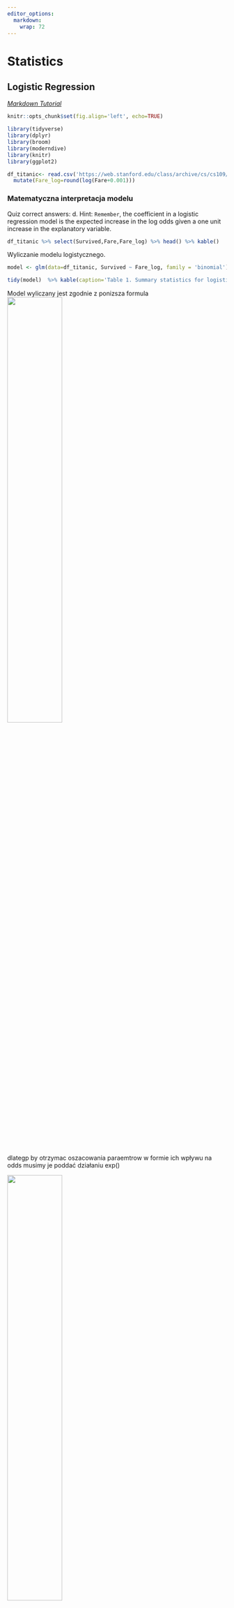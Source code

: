```yaml
---
editor_options: 
  markdown: 
    wrap: 72
---
```


# Statistics

## Logistic Regression

[*Markdown
Tutorial*](https://bookdown.org/yihui/rmarkdown/html-document.html)

```r
knitr::opts_chunk$set(fig.align='left', echo=TRUE)
```

```r
library(tidyverse)
library(dplyr)
library(broom)
library(moderndive)
library(knitr)
library(ggplot2)
```

```r
df_titanic<- read.csv('https://web.stanford.edu/class/archive/cs/cs109/cs109.1166/stuff/titanic.csv') %>%
  mutate(Fare_log=round(log(Fare+0.001)))
```

### Matematyczna interpretacja modelu

Quiz correct answers: d. Hint: `Remember`, the coefficient in a logistic
regression model is the expected increase in the log odds given a one
unit increase in the explanatory variable.

```r
df_titanic %>% select(Survived,Fare,Fare_log) %>% head() %>% kable()
```

Wyliczanie modelu logistycznego.

```r
model <- glm(data=df_titanic, Survived ~ Fare_log, family = 'binomial')

tidy(model)  %>% kable(caption='Table 1. Summary statistics for logistic regression model')
```

Model wyliczany jest zgodnie z ponizsza formula
![](graph/model_logistic_regression.jpg){#id .class width="50%"
height="50%"}

dlategp by otrzymac oszacowania paraemtrow w formie ich wpływu na odds
musimy je poddać działaniu exp()

![](graph/odds.jpg){.class width="50%" height="50%"}

```r
coef(model)

#Tak przemnozone wspolczynniki interpretujemy nastepujaco:
#  o ile % wzrosnie odds wystapienia zdarzenia jezeli wzrosnie nam wartosc predyktora o 1

exp(coef(model))

```

Ponizej w sposob matematyczny pokazuje ze to wlasnie oznacza
interpretacja wzrostu parametra stajacego przy predyktorze.

```r

df_aug <- augment(model, type.predict = "response") # without response argument, the fitted value will be on log-odds scale

p3 = df_aug$.fitted[df_aug$Fare_log==3][1]
p2 = df_aug$.fitted[df_aug$Fare_log==2][1]

x <- round(p3/(1-p3)/(p2/(1-p2)),5)

# i sprawdzenie czy dobrze rozumiem zależnosc
x1<-round(exp(coef(model))['Fare_log'],5)
x1==x
```

Prob for Fare_log = 2 was equal to `r p2` while for Fare_log = 3 was
equal to `r p3`. The odds increase by `r x`. The same what model results
suggests -\> `r x1`.

Quiz

The fitted coefficient from the medical school logistic regression model
is 5.45. The exponential of this is 233.73.

Donald's GPA is 2.9, and thus the model predicts that the probability of
him getting into medical school is 3.26%. The odds of Donald getting
into medical school are 0.0337, or---phrased in gambling terms---29.6:1.
If Donald hacks the school's registrar and changes his GPA to 3.9, then
which of the following statements is FALSE:

Possible Answers

a)  His expected odds of getting into medical school improve to 7.8833
    (or about 9:8).
b)  His expected probability of getting into medical school improves to
    88.7%.
c)  His expected log-odds of getting into medical school improve by
    5.45.
d)  His expected probability of getting into medical school improves to
    7.9%.

Correct answers on the top of the page

### Graficzna interpretacja modelu

```r

#While the odds scale is more useful than the probability scale for certain things, it isn't entirely satisfying. Statisticians also think about logistic regression models on the log-odds scale, which is formed by taking the natural log of the odds. 

#The benefit to this approach is clear: now the logistic regression model can be visualized as a line! Unfortunately, understanding what the log of the odds of an event means is very difficult for humans. 

df_aug <- df_aug %>% mutate(odds=(.fitted/(1-.fitted)), log_odds=log(odds))

df_aug %>% 
  ggplot()+
  geom_line(aes(x=Fare_log,y=.fitted), color='green')+
  geom_line(aes(x=Fare_log,y=odds ), color='red')+
  geom_line(aes(x=Fare_log,y=log_odds ), color='blue', label='log_odds')
```

![](graph/log_odds.jpg){.class width="50%" height="50%"}

![](graph/comparison_of_3_scales.jpg){.class width="50%"
height="50%"}

```r
df_aug %>% mutate(Survived_hat=round(.fitted)) %>%
  select(Survived, Survived_hat) %>% table

#Out of sample predictions
DiCaprio<-data.frame(Fare_log=1)
augment(model, newdata = DiCaprio, type.predict = 'response')

```

## Bayesian Statistics - Introduction

### Introduction

The role of probability distributions in Bayesian data analysis is to
represent uncertainty, and the role of Bayesian inference is to update
these probability distributions to reflect what has been learned from
data.

Let say I want to set an advertisement on social media. They claim, adds
on their surface has 10% of clicks. I a bit sceptical and asses probable
efectivnes may range between 0 and 0.20. I assume that binomial model
will imitate process generating visitors. Binomial model is my
generative model then.

```r
n_samples <- 100000
n_ads_shown <- 100
proportion_clicks <- runif(n_samples, min = 0.0, max = 0.2)
n_visitors <- rbinom(n = n_samples, size = n_ads_shown, prob = proportion_clicks)

par(mfrow=c(1,2))
# Visualize proportion clicks
hist(proportion_clicks)
# Visualize n_visitors
hist(n_visitors)
```

Below I present joint distribution over both the underlying proportion
of clicks and how many visitors I would get.

```r
prior <- data.frame(proportion_clicks,n_visitors)

  
p<-prior %>% 
  ggplot(aes(x= n_visitors, y= proportion_clicks))+
  geom_point()
library(ggExtra)
ggMarginal(p, type="histogram")

```

I ran my ad campaign, and 13 people clicked and visited your site when
the ad was shown a 100 times. I would now like to use this new
information to update the Bayesian model. The reason that we call it
posterior is because it represents the uncertainty after (that is,
posterior to) having included the information in the data.

```r

# Create the posterior data frame
posterior <- prior[prior$n_visitors == 13, ]

# Visualize posterior proportion clicks - below I condition the joint distribution - of prior distribution of proportion_clicks and distribution of n_visitors 
hist(posterior$proportion_clicks)
```

Now we want to use this updated proportion_clicks to predict how many
visitors we would get if we reran the ad campaign.

```r
# Assign posterior to a new variable called prior
prior <- posterior

# Take a look at the first rows in prior
head(prior)

# Replace prior$n_visitors with a new sample and visualize the result
n_samples <-  nrow(prior)
n_ads_shown <- 100
prior$n_visitors <- rbinom(n_samples, size = n_ads_shown, prob = prior$proportion_clicks)
hist(prior$n_visitors)
```

### Priors

#### Beta distribution

The Beta distribution is a useful probability distribution when you want
model uncertainty over a parameter bounded between 0 and 1. Here you'll
explore how the two parameters of the Beta distribution determine its
shape.

So the larger the shape parameters are, the more concentrated the beta
distribution becomes.

```r
# Explore using the rbeta function
beta_1 <- rbeta(n = 1000000, shape1 = 1, shape2 = 1)
beta_2 <- rbeta(n = 1000000, shape1 = 100, shape2 = 100)
beta_3 <- rbeta(n = 1000000, shape1 = 100, shape2 = 20)
beta_4 <- rbeta(n = 1000000, shape1 = 5, shape2 = 95)



par(mfrow=c(2,2))
hist(beta_1, breaks=seq(0,1,0.02), main = "shape1 = 1, shape2 = 1")
hist(beta_2, breaks=seq(0,1,0.02), main = "shape1 = 100, shape2 = 100")
hist(beta_3, breaks=seq(0,1,0.02), main = "shape1 = 100, shape2 = 20")
hist(beta_4, breaks=seq(0,1,0.02), main = "shape1 = 5, shape2 = 95")
```

The 4th graphs represents the best following setence: *Most ads get
clicked on 5% of the time, but for some ads it is as low as 2% and for
others as high as 8%.*

### Contrasts and comparison

Let say, I initialize also text add campaign, get 6 visitors out of 100
views and now I want to compare which one video or text add is more cost
effective.

```r
# Define parameters
n_draws <- 100000
n_ads_shown <- 100
proportion_clicks <- runif(n_draws, min = 0.0, max = 0.2)
n_visitors <- rbinom(n = n_draws, size = n_ads_shown, 
                     prob = proportion_clicks)
prior <- data.frame(proportion_clicks, n_visitors)

# Create the posteriors for video and text ads
posterior_video <- prior[prior$n_visitors == 13, ]
posterior_text <- prior[prior$n_visitors == 6, ]

# Visualize the posteriors
hist(posterior_video$proportion_clicks, xlim = c(0, 0.25))
hist(posterior_text$proportion_clicks, xlim = c(0, 0.25))


posterior <- data.frame(video_prop = posterior_video$proportion_clicks[1:4000],
                        text_prop = posterior_text$proportion_click[1:4000])

# Calculate the posterior difference: video_prop - text_prop
posterior$prop_diff <- posterior$video_prop - posterior$text_prop 

# Visualize prop_diff
hist(posterior$prop_diff)

# Calculate the median of prop_diff
median(posterior$prop_diff)

# Calculate the proportion
mean(posterior$prop_diff > 0.0)


#Different adds have differnt costs then:
visitor_spend <- 2.53
video_cost <- 0.25
text_cost <- 0.05

# Add the column posterior$video_profit
posterior$video_profit <- posterior$video_prop * visitor_spend - video_cost

# Add the column posterior$text_profit
posterior$text_profit <- posterior$text_prop * visitor_spend - text_cost

# Visualize the video_profit and text_profit columns
hist(posterior$video_profit)
hist(posterior$text_profit)

# Add the column posterior$profit_diff
posterior$profit_diff <- posterior$video_profit - posterior$text_profit

# Visualize posterior$profit_diff
hist(posterior$profit_diff)

# Calculate a "best guess" for the difference in profits
median(posterior$profit_diff)

# Calculate the probability that text ads are better than video ads
mean(posterior$profit_diff < 0)

#So it seems that the evidence does not strongly favor neither text nor video ads. But if forced to choose the text ads is better.
```

#### Changeing Generative model

Company has changed the way how they price adds. Now they take money
just for full day of exposition. Binomial model, which approximate
participation of succes in all trials (click in all views) is no longer
valid. For new scenario. **Poison distribution** is now needed.

**The Poison distribution takes only one parameter which is the mean
number of events per time unit**

In R you can simulate from a Poisson distribution using rpois where
lambda is the average number of occurrences:

```r
# Change the model according to instructions
n_draws <- 100000
mean_clicks <- runif(n_draws, min = 0, max = 80) #this is my prior
n_visitors <- rpois(n = n_draws, mean_clicks)

prior <- data.frame(mean_clicks, n_visitors)
posterior <- prior[prior$n_visitors == 19, ]

hist(prior$mean_clicks)
hist(posterior$mean_clicks)

```

### Dealing with 2 parameter model

```r
#  the temperatures of Sweden water in 21 th of June in few following year
temp <- c(19,23,20,17,23)
# Defining the parameter grid - here are are my priors about the posible values of parameters of distribution
pars <- expand.grid(mu = seq(8,30, by = 0.5), 
                    sigma = seq(0.1, 10, by= 0.3))
# Defining and calculating the prior density for each parameter combination
pars$mu_prior <- dnorm(pars$mu, mean = 18, sd = 5)
pars$sigma_prior <- dunif(pars$sigma, min = 0, max = 10)
pars$prior <- pars$mu_prior * pars$sigma_prior
# Calculating the likelihood for each parameter combination
for(i in 1:nrow(pars)) {
  likelihoods <- dnorm(temp, pars$mu[i], pars$sigma[i])
  pars$likelihood[i] <- prod(likelihoods)
}
# Calculate the probability of each parameter combination
pars$probability <- pars$likelihood * pars$prior
pars$probability <- pars$probability / sum(pars$probability )

library(lattice)
levelplot(probability ~ mu * sigma, data = pars)
```

What's likely the average water temperature for this lake on 20th of
Julys, and what's the probability the water temperature is going to be
18 or more on the next 20th?

Right now the posterior probability distribution is represented as a
data frame with one row per parameter combination with the corresponding
probability.

```r
head(pars)
```

But my questions are much easier to answer if the posterior is
represented as a large number of samples, like in earlier chapters. So,
let's draw a sample from this posterior.

```r
sample_indices <- sample(1:nrow(pars), size=10000, replace=TRUE, prob=pars$probability)
pars_sample <- pars[sample_indices,c("mu","sigma")]
head(pars_sample)

```

What is probabibility of temperature being 18 or above? Not mean
temperature, the actual temperature.

```r
#rnorm is vectorized and implicitly loops over mu and sigma
pred_temp<- rnorm(10000, mean=pars_sample$mu, sd=pars_sample$sigma)

par(mfrow=c(1,2))
hist(pars_sample$mu,30, main = 'probability distribution of mean temperature')
hist(pred_temp,30, main = 'probability distribution of tempeture' )
mean(pred_temp>=18)
```

### Automatisation - BEST package

The Bayesian model behind BEST assumes that the generative model for the
data is a t-distribution; a more flexible distribution than the normal
distribution as it assumes that data points might be outliers to some
degree. This makes BEST's estimate of the mean difference robust to
outliers in the data.

The t-distribution is just like the normal distribution, a generative
model with a mean and a standard deviation that generates heap shaped
data. The difference is that the t-distribution has an extra parameter,
sometimes called the degrees-of-freedom parameter, that governs how
likely the t-distribution is to generate outliers far from its center.

Another way in which BEST is different is that BEST uses a so-called
Markov chain Monte Carlo method to fit the model. Markov chain Monte
Carlo, or MCMC for short, returns a table of samples from the posterior,
we can work with the output just like before.

```r

# The IQ of zombies on a regular diet and a brain based diet.
iq_brains <- c(44, 52, 42, 66, 53, 42, 55, 57, 56, 51)
iq_regular <- c(55, 44, 34, 18, 51, 40, 40, 49, 48, 46)

# Calculate the mean difference in IQ between the two groups
mean(iq_brains) - mean(iq_regular)

# Fit the BEST model to the data from both groups
library(BEST)
library(rjags)
best_posterior <- BESTmcmc(iq_brains, iq_regular)

# Plot the model result
plot(best_posterior)

```

Assume that a super smart mutant zombie (IQ = 150) got into the
iq_regular group by mistake. This might mess up the results as you and
your colleagues really were interested in how diet affects normal
zombies.

```r
# The IQ of zombies given a regular diet and a brain based diet.
iq_brains <- c(44, 52, 42, 66, 53, 42, 55, 57, 56, 51)
iq_regular <- c(55, 44, 34, 18, 51, 40, 40, 49, 48, 
                150) # <- Mutant zombie

# Modify the data above and calculate the difference in means
mean(iq_brains) - mean(iq_regular)
```

```r
# Fit the BEST model to the modified data and plot the result
library(BEST)
best_posterior <- BESTmcmc(iq_brains, iq_regular)
plot(best_posterior)

```

### Conclusions

Bayes allows you to tweak, change and tinker with the model to better
fit the data analytical problem you have. But a last reason to use Bayes
is because it is optimal, kind of. It can be shown, theoretically, that
no other method learns as efficiently from data as Bayesian inference.

In above examples I show what Bayesian model is about: \* I describe my
expectations of proportion_clicks as uniform distribution (prior) \*
Then i describe a generative model which will be responsible for
generating views based on proportion_clicks - the second source of
variability. For this aim I use two diffrent distribution - binomial and
poison - depending on specifity of exercise. \* I was able to say which
add wass better, more, I was able to say which add was better in
probability way.

## Bayesian Statistics - Intermediate

### Likelihood

On the example of poll. Imagine I am taking part in election to local
goverment. Based on many historical election poles I can count on 45% of
votes. Votes chances are approximate by bheta function.

```r
df<-data.frame(sample=seq(0,1,0.01),
               density=dbeta(x=seq(0,1,0.01),shape1=45,shape2=55))
df %>% ggplot(aes(x=sample,y=density))+
  geom_line()+
  ggtitle("Density function")

```

Lets imagine that i receive 60% of votes in ellection pole. I can assume
that binomial distribution is well suited for generative model
responsible for how many votes I am geting. Then I may ask myself:
\*\*How probable would be obtaining such a results (60%) of votes under
different succes_rate (paramter of Binomial distribution).

```R

df<-data.frame(likelihood=dbinom(x=6,size=10,prob=seq(0,1,0.1)), 
               parameter_p=seq(0,1,0.1))

df %>% ggplot(aes(x=parameter_p,y=likelihood))+
  geom_line()+
  ggtitle("Likelihood distribution over different succes_rate parameters")
```

The likelihood function summarizes the likelihood of observing polling
data X under different values of the underlying support parameter p.
Thus, the likelihood is a function of p that depends upon the observed
data X

### Posterior

Since I've got the prior & likelihood:

-   prior: let say based on the historical pole % of votes I can count
    on is described by betha distribution Betha(45.55) --\> most
    probable is geting 45% votes

-   likelihood: is denoting to the most recent data shown above

I can approach now to modeling **posterior model of p** According to
Bayes rules posterior is calculating by:

*posterior* = prior \* likelihood

However, in more sophisticated model settings, tidy, closed-form
solutions to this formula might not exist. Very loosely speaking, the
goal here is to send information out to the JAGS program, which will
then design an algorithm to sample from the posterior, based on which I
will then simulate the posterior.

#### Compiling rjags model

Built from previous polls & election data, my prior model of is a
Beta(,) with shape parameters a=45 and b=55. For added insight into
**p**, I also polled potential voters. The dependence of X, the number
of these voters that support you, on **p** is modeled by the
Bin(**n**,**p**) distribution.

In the completed poll, X=6 of n=10 voters supported you. The next goal
is to update my model of in light of these observed polling data! To
this end, I will use the rjags package to approximate the posterior
model of . This exercise will be break down into the 3 rjags steps:
define, compile, simulate.

```r
library(rjags)

# DEFINE the model
vote_model <- "model{
    # Likelihood model for X
    X ~ dbin(p, n)
    
    # Prior model for p
    p ~ dbeta(a, b)
}"

# COMPILE the model    
vote_jags <- jags.model(textConnection(vote_model), 
    data = list(a = 45, b = 55, X = 6, n = 10),
    inits = list(.RNG.name = "base::Wichmann-Hill", .RNG.seed = 100))

# SIMULATE the posterior
vote_sim <- coda.samples(model = vote_jags, variable.names = c("p"), n.iter = 10000)

# PLOT the posterior
plot(vote_sim, trace = FALSE)
```

